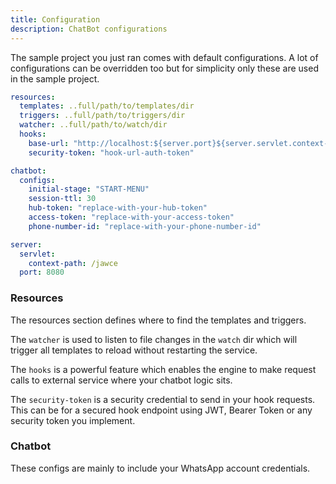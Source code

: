 ```yaml
---
title: Configuration
description: ChatBot configurations
---
```

The sample project you just ran comes with default configurations.
A lot of configurations can be overridden too but for simplicity only these are used in the sample project.

```yaml
resources:
  templates: ..full/path/to/templates/dir
  triggers: ..full/path/to/triggers/dir
  watcher: ..full/path/to/watch/dir
  hooks:
    base-url: "http://localhost:${server.port}${server.servlet.context-path}"
    security-token: "hook-url-auth-token"

chatbot:
  configs:
    initial-stage: "START-MENU"
    session-ttl: 30
    hub-token: "replace-with-your-hub-token"
    access-token: "replace-with-your-access-token"
    phone-number-id: "replace-with-your-phone-number-id"

server:
  servlet:
    context-path: /jawce
  port: 8080
```

### Resources
The resources section defines where to find the templates and triggers.

The `watcher` is used to listen to file changes in the `watch` dir which will trigger all templates to reload without restarting the service.

The `hooks` is a powerful feature which enables the engine to make request calls to external service where your chatbot logic sits.

The `security-token` is a security credential to send in your hook requests. This can be for a secured hook endpoint using JWT, Bearer Token or any security
token you implement.

### Chatbot
These configs are mainly to include your WhatsApp account credentials.
